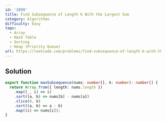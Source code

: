 ```yaml
---
id: '2099'
title: Find Subsequence of Length K With the Largest Sum
category: Algorithms
difficulty: Easy
tags:
  - Array
  - Hash Table
  - Sorting
  - Heap (Priority Queue)
url: https://leetcode.com/problems/find-subsequence-of-length-k-with-the-largest-sum
---
```


## Solution

```typescript showLineNumbers
export function maxSubsequence(nums: number[], k: number): number[] {
  return Array.from({ length: nums.length })
    .map((_, i) => i)
    .sort((a, b) => nums[b] - nums[a])
    .slice(0, k)
    .sort((a, b) => a - b)
    .map((i) => nums[i]);
}
```
